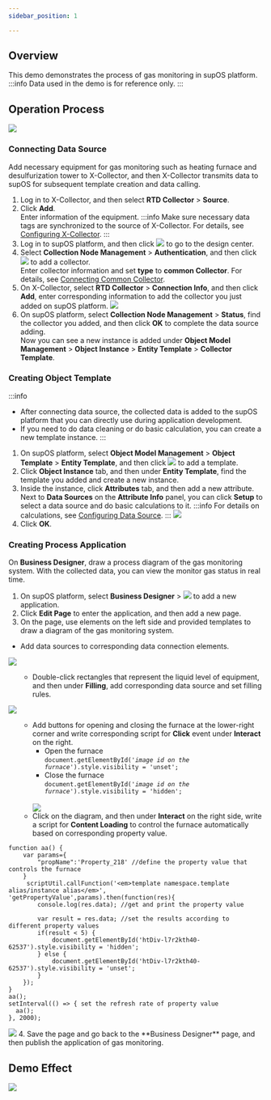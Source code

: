 ```yaml
---
sidebar_position: 1

---
```


## Overview
This demo demonstrates the process of gas monitoring in supOS platform.
:::info
Data used in the demo is for reference only.
:::
## Operation Process
![](https://wordpressfreezonex.oss-cn-hangzhou.aliyuncs.com/demo/1.png)
### Connecting Data Source
Add necessary equipment for gas monitoring such as heating furnace and desulfurization tower to X-Collector, and then X-Collector transmits data to supOS for subsequent template creation and data calling.
1. Log in to X-Collector, and then select **RTD Collector** > **Source**.
2. Click **Add**.<br/>
Enter information of the equipment.
:::info
Make sure necessary data tags are synchronized to the source of X-Collector. For details, see <a href="../Using supOS/Connecting X-Collector/Configuring X-Collector">Configuring X-Collector</a>.
:::
3. Log in to supOS platform, and then click ![](https://wordpressfreezonex.oss-cn-hangzhou.aliyuncs.com/platform/7.png) to go to the design center.
4. Select **Collection Node Management** > **Authentication**, and then click ![](https://wordpressfreezonex.oss-cn-hangzhou.aliyuncs.com/platform/16.png) to add a collector.<br/>
Enter collector information and set **type** to **common Collector**. For details, see <a href="../Using supOS/Connecting X-Collector/Connecting Common Collector">Connecting Common Collector</a>.
5. On X-Collector, select **RTD Collector** > **Connection Info**, and then click **Add**, enter corresponding information to add the collector you just added on supOS platform.
![](https://wordpressfreezonex.oss-cn-hangzhou.aliyuncs.com/supCollector/Snap4.png) 
6. On supOS platform, select **Collection Node Management** > **Status**, find the collector you added, and then click **OK** to complete the data source adding.<br/>
Now you can see a new instance is added under **Object Model Management** > **Object Instance** > **Entity Template** > **Collector Template**.
### Creating Object Template
:::info
- After connecting data source, the collected data is added to the supOS platform that you can directly use during application development.
- If you need to do data cleaning or do basic calculation, you can create a new template instance.
:::
1. On supOS platform, select **Object Model Management** > **Object Template** > **Entity Template**, and then click ![](https://wordpressfreezonex.oss-cn-hangzhou.aliyuncs.com/factoryModeling/26.png) to add a template.
2. Click **Object Instance** tab, and then under **Entity Template**, find the template you added and create a new instance.
3. Inside the instance, click **Attributes** tab, and then add a new attribute.<br />
Next to **Data Sources** on the **Attribute Info** panel, you can click **Setup** to select a data source and do basic calculations to it.
:::info
For details on calculations, see <a href="../Using supOS/Factory Modeling/Creating Object Instance#data_source">Configuring Data Source</a>.
:::
![](https://wordpressfreezonex.oss-cn-hangzhou.aliyuncs.com/demo/2.png)
4. Click **OK**.
### Creating Process Application
On **Business Designer**, draw a process diagram of the gas monitoring system. With the collected data, you can view the monitor gas status in real time.
1. On supOS platform, select **Business Designer** > ![](https://wordpressfreezonex.oss-cn-hangzhou.aliyuncs.com/demo/3.png) to add a new application.
2. Click **Edit Page** to enter the application, and then add a new page.
3. On the page, use elements on the left side and provided templates to draw a diagram of the gas monitoring system.
<ul>
<li>Add data sources to corresponding data connection elements.</li></ul>

![](https://wordpressfreezonex.oss-cn-hangzhou.aliyuncs.com/demo/1.gif)

<ul><ul><li>Double-click rectangles that represent the liquid level of equipment, and then under <strong>Filling</strong>, add corresponding data source and set filling rules.</li></ul></ul>

![](https://wordpressfreezonex.oss-cn-hangzhou.aliyuncs.com/demo/2.gif)

<ul><ul><li>Add buttons for opening and closing the furnace at the lower-right corner and write corresponding script for <strong>Click</strong> event under <strong>Interact</strong> on the right.
<ul>
<li>Open the furnace<br/>
<code>document.getElementById('<em>image id on the furnace</em>').style.visibility = 'unset';</code></li>
<li>Close the furnace<br/>
<code>document.getElementById('<em>image id on the furnace</em>').style.visibility = 'hidden';</code></li>
</ul>
<br />
<img src="https://wordpressfreezonex.oss-cn-hangzhou.aliyuncs.com/demo/3.gif"  />

</li>
<li>Click on the diagram, and then under <strong>Interact</strong> on the right side, write a script for <strong>Content Loading</strong> to control the furnace automatically based on corresponding property value.</li>
</ul></ul>

```
function aa() {
    var params={
        "propName":'Property_218' //define the property value that controls the furnace
    }
     scriptUtil.callFunction('<em>template namespace.template alias/instance alias</em>', 'getPropertyValue',params).then(function(res){
        console.log(res.data); //get and print the property value
        
        var result = res.data; //set the results according to different property values
        if(result < 5) {
            document.getElementById('htDiv-l7r2kth40-62537').style.visibility = 'hidden';
        } else {
            document.getElementById('htDiv-l7r2kth40-62537').style.visibility = 'unset';
        }
    });
}
aa();
setInterval(() => { set the refresh rate of property value
  aa();
}, 2000);

```

<img src="https://wordpressfreezonex.oss-cn-hangzhou.aliyuncs.com/demo/4.gif"  />
4. Save the page and go back to the **Business Designer** page, and then publish the application of gas monitoring.

## Demo Effect
![](https://wordpressfreezonex.oss-cn-hangzhou.aliyuncs.com/demo/5.gif)

